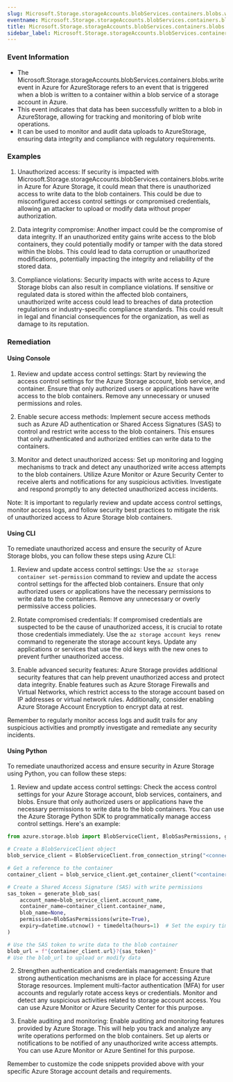 ```yaml
--- 
slug: Microsoft.Storage.storageAccounts.blobServices.containers.blobs.write
eventname: Microsoft.Storage.storageAccounts.blobServices.containers.blobs.write
title: Microsoft.Storage.storageAccounts.blobServices.containers.blobs.write
sidebar_label: Microsoft.Storage.storageAccounts.blobServices.containers.blobs.write
---
```

                       
### Event Information

- The Microsoft.Storage.storageAccounts.blobServices.containers.blobs.write event in Azure for AzureStorage refers to an event that is triggered when a blob is written to a container within a blob service of a storage account in Azure.
- This event indicates that data has been successfully written to a blob in AzureStorage, allowing for tracking and monitoring of blob write operations.
- It can be used to monitor and audit data uploads to AzureStorage, ensuring data integrity and compliance with regulatory requirements.


### Examples

1. Unauthorized access: If security is impacted with Microsoft.Storage.storageAccounts.blobServices.containers.blobs.write in Azure for Azure Storage, it could mean that there is unauthorized access to write data to the blob containers. This could be due to misconfigured access control settings or compromised credentials, allowing an attacker to upload or modify data without proper authorization.

2. Data integrity compromise: Another impact could be the compromise of data integrity. If an unauthorized entity gains write access to the blob containers, they could potentially modify or tamper with the data stored within the blobs. This could lead to data corruption or unauthorized modifications, potentially impacting the integrity and reliability of the stored data.

3. Compliance violations: Security impacts with write access to Azure Storage blobs can also result in compliance violations. If sensitive or regulated data is stored within the affected blob containers, unauthorized write access could lead to breaches of data protection regulations or industry-specific compliance standards. This could result in legal and financial consequences for the organization, as well as damage to its reputation.

### Remediation

#### Using Console

1. Review and update access control settings: Start by reviewing the access control settings for the Azure Storage account, blob service, and container. Ensure that only authorized users or applications have write access to the blob containers. Remove any unnecessary or unused permissions and roles.

2. Enable secure access methods: Implement secure access methods such as Azure AD authentication or Shared Access Signatures (SAS) to control and restrict write access to the blob containers. This ensures that only authenticated and authorized entities can write data to the containers.

3. Monitor and detect unauthorized access: Set up monitoring and logging mechanisms to track and detect any unauthorized write access attempts to the blob containers. Utilize Azure Monitor or Azure Security Center to receive alerts and notifications for any suspicious activities. Investigate and respond promptly to any detected unauthorized access incidents.

Note: It is important to regularly review and update access control settings, monitor access logs, and follow security best practices to mitigate the risk of unauthorized access to Azure Storage blob containers.

#### Using CLI

To remediate unauthorized access and ensure the security of Azure Storage blobs, you can follow these steps using Azure CLI:

1. Review and update access control settings: Use the `az storage container set-permission` command to review and update the access control settings for the affected blob containers. Ensure that only authorized users or applications have the necessary permissions to write data to the containers. Remove any unnecessary or overly permissive access policies.

2. Rotate compromised credentials: If compromised credentials are suspected to be the cause of unauthorized access, it is crucial to rotate those credentials immediately. Use the `az storage account keys renew` command to regenerate the storage account keys. Update any applications or services that use the old keys with the new ones to prevent further unauthorized access.

3. Enable advanced security features: Azure Storage provides additional security features that can help prevent unauthorized access and protect data integrity. Enable features such as Azure Storage Firewalls and Virtual Networks, which restrict access to the storage account based on IP addresses or virtual network rules. Additionally, consider enabling Azure Storage Account Encryption to encrypt data at rest.

Remember to regularly monitor access logs and audit trails for any suspicious activities and promptly investigate and remediate any security incidents.

#### Using Python

To remediate unauthorized access and ensure security in Azure Storage using Python, you can follow these steps:

1. Review and update access control settings: Check the access control settings for your Azure Storage account, blob services, containers, and blobs. Ensure that only authorized users or applications have the necessary permissions to write data to the blob containers. You can use the Azure Storage Python SDK to programmatically manage access control settings. Here's an example:

```python
from azure.storage.blob import BlobServiceClient, BlobSasPermissions, generate_blob_sas

# Create a BlobServiceClient object
blob_service_client = BlobServiceClient.from_connection_string("<connection_string>")

# Get a reference to the container
container_client = blob_service_client.get_container_client("<container_name>")

# Create a Shared Access Signature (SAS) with write permissions
sas_token = generate_blob_sas(
    account_name=blob_service_client.account_name,
    container_name=container_client.container_name,
    blob_name=None,
    permission=BlobSasPermissions(write=True),
    expiry=datetime.utcnow() + timedelta(hours=1)  # Set the expiry time as per your requirements
)

# Use the SAS token to write data to the blob container
blob_url = f"{container_client.url}?{sas_token}"
# Use the blob_url to upload or modify data
```

2. Strengthen authentication and credentials management: Ensure that strong authentication mechanisms are in place for accessing Azure Storage resources. Implement multi-factor authentication (MFA) for user accounts and regularly rotate access keys or credentials. Monitor and detect any suspicious activities related to storage account access. You can use Azure Monitor or Azure Security Center for this purpose.

3. Enable auditing and monitoring: Enable auditing and monitoring features provided by Azure Storage. This will help you track and analyze any write operations performed on the blob containers. Set up alerts or notifications to be notified of any unauthorized write access attempts. You can use Azure Monitor or Azure Sentinel for this purpose.

Remember to customize the code snippets provided above with your specific Azure Storage account details and requirements.


 